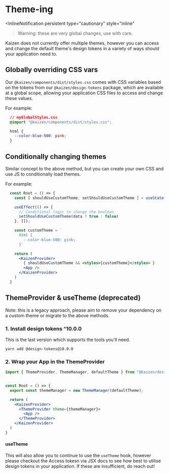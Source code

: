 
<Meta title="Systems/Theme-ing" />

# Theme-ing

<InlineNotification
  persistent
  type="cautionary"
  style="inline"
>Warning: these are very global changes, use with care.</InlineNotification>

Kaizen does not currently offer multiple themes, however you can access and change the default theme's design tokens in a variety of ways should
your application need to.

## Globally overriding CSS vars

Our `@kaizen/components/dist/styles.css` comes with CSS variables based on the tokens from our `@kaizen/design-tokens` package, which are
available at a global scope, allowing your application CSS files to access and change these values.

For example:

```css
  // myGlobalStyles.css
  @import "@kaizen/components/dist/styles.css";

  html {
    --color-blue-500: pink;
  }
```

## Conditionally changing themes

Similar concept to the above method, but you can create your own CSS and use JS to conditionally load themes.

For example:

```jsx
  const Root = () => {
    const [ shouldUseCustomTheme, setShouldUseCustomTheme ] = useState(false)

    useEffect(() => {
      // Conditional logic to change the boolean
      setShouldUseCustomTheme(data ? true : false)
    }, []);

    const customTheme = `
      html {
        --color-blue-500: pink;
      }`

    return (
      <KaizenProvider>
        { shouldUseCustomTheme && <styles>{customTheme}</styles> }
        <App />
      </KaizenProvider>
    )
  }
```

## ThemeProvider & useTheme (deprecated)

Note: this is a legacy approach, please aim to remove your dependency on a custom theme or migrate to the above methods.

### 1. Install design tokens ^10.0.0

This is the last version which supports the tools you'll need.

```shell
yarn add @design-tokens@10.0.0
```

### 2. Wrap your App in the ThemeProvider

```jsx
import { ThemeProvider, ThemeManager, defaultTheme } from "@kaizen/design-tokens"


const Root = () => {
  export const themeManager = new ThemeManager(defaultTheme);

  return (
    <KaizenProvider>
      <ThemeProvider theme={themeManager}>
        <App />
      </ThemeProvider>
    </KaizenProvider>
  )
}
```

#### useTheme

This will also allow you to continue to use the `useTheme` hook, however please checkout the
<LinkTo pageId="systems-tokens-access-tokens-via-jsx--docs">Access tokesn via JSX</LinkTo> docs to
see how best to utilise design tokens in your application. If these are insufficient, do reach out!
